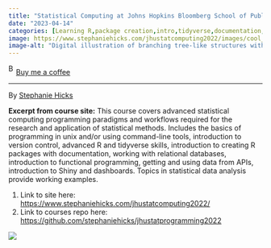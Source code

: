 ```yaml
---
title: "Statistical Computing at Johns Hopkins Bloomberg School of Public Health"
date: "2023-04-14"
categories: [Learning R,package creation,intro,tidyverse,documentation,API,shy,dashboards,statistics]
image: https://www.stephaniehicks.com/jhustatcomputing2022/images/cool_icon.png
image-alt: "Digital illustration of branching tree-like structures with thick magenta trunks that split into increasingly fine cyan and white branches, set against a black background."
---
```


<link href="https://fonts.googleapis.com/css?family=Cookie" rel="stylesheet"><a class="bmc-button" target="_blank" href="https://www.buymeacoffee.com/JoscelinRocha">![Buy me a coffee](https://cdn.buymeacoffee.com/buttons/bmc-new-btn-logo.svg){alt="Buy me a coffee" width="15" height="21"}Buy me a coffee</a>

------------------------------------------------------------------------

By [Stephanie Hicks](https://www.stephaniehicks.com/jhustatcomputing2022/)

**Excerpt from course site:** This course covers advanced statistical computing programming paradigms and workflows required for the research and application of statistical methods. Includes the basics of programming in unix and/or using command-line tools, introduction to version control, advanced R and tidyverse skills, introduction to creating R packages with documentation, working with relational databases, introduction to functional programming, getting and using data from APIs, introduction to Shiny and dashboards. Topics in statistical data analysis provide working examples.

1.  Link to site here: <https://www.stephaniehicks.com/jhustatcomputing2022/>
2.  Link to courses repo here: <https://github.com/stephaniehicks/jhustatprogramming2022>

![](https://www.stephaniehicks.com/jhustatcomputing2022/images/cool_icon.png)
